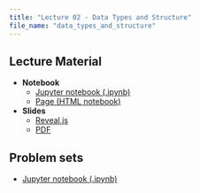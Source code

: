 ```yaml
---
title: "Lecture 02 - Data Types and Structure"
file_name: "data_types_and_structure"
---
```

## Lecture Material
- **Notebook**
    - [Jupyter notebook (.ipynb)]({{< meta file_name >}}.zip)
    - [Page (HTML notebook)]({{< meta file_name >}}.html){target=_blank}
- **Slides**
    - [Reveal.js]({{< meta file_name >}}.slides.html){target=_blank}
    - [PDF]({{< meta file_name >}}.slides.pdf){target=_blank}
    
## Problem sets
- [Jupyter notebook (.ipynb)](lecture_02_problem_sets.zip)
<!--- - [Solutions (.pdf)](lecture_02_solutions.pdf){target=_blank} --->
